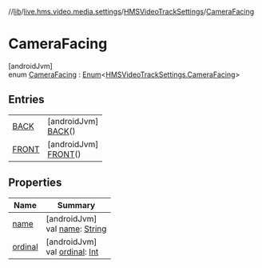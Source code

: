 //[lib](../../../../index)/[live.hms.video.media.settings](../../index)/[HMSVideoTrackSettings](../index)/[CameraFacing](index)

# CameraFacing

[androidJvm]\
enum [CameraFacing](index) : [Enum](https://kotlinlang.org/api/latest/jvm/stdlib/kotlin/-enum/index.html)<[HMSVideoTrackSettings.CameraFacing](index)>

## Entries

|                           |                                               |
| ------------------------- | --------------------------------------------- |
| [BACK](-b-a-c-k/index)    | [androidJvm]<br />[BACK](-b-a-c-k/index)()    |
| [FRONT](-f-r-o-n-t/index) | [androidJvm]<br />[FRONT](-f-r-o-n-t/index)() |

## Properties

| Name                                                    | Summary                                                                                                                                                     |
| ------------------------------------------------------- | ----------------------------------------------------------------------------------------------------------------------------------------------------------- |
| [name](index#1970051516%2FProperties%2F-1973928616)     | [androidJvm]<br />val [name](index#1970051516%2FProperties%2F-1973928616): [String](https://kotlinlang.org/api/latest/jvm/stdlib/kotlin/-string/index.html) |
| [ordinal](index#-1449057278%2FProperties%2F-1973928616) | [androidJvm]<br />val [ordinal](index#-1449057278%2FProperties%2F-1973928616): [Int](https://kotlinlang.org/api/latest/jvm/stdlib/kotlin/-int/index.html)   |
